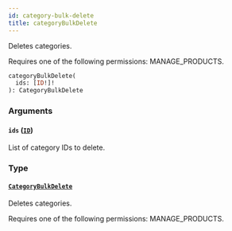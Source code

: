 ```yaml
---
id: category-bulk-delete
title: categoryBulkDelete
---
```


Deletes categories.

Requires one of the following permissions: MANAGE_PRODUCTS.

```graphql
categoryBulkDelete(
  ids: [ID!]!
): CategoryBulkDelete
```

### Arguments

#### `ids` ([`ID`](../../../developer/api-reference/scalars/id))

List of category IDs to delete.

### Type

#### [`CategoryBulkDelete`](../../../developer/api-reference/objects/category-bulk-delete)

Deletes categories.

Requires one of the following permissions: MANAGE_PRODUCTS.
